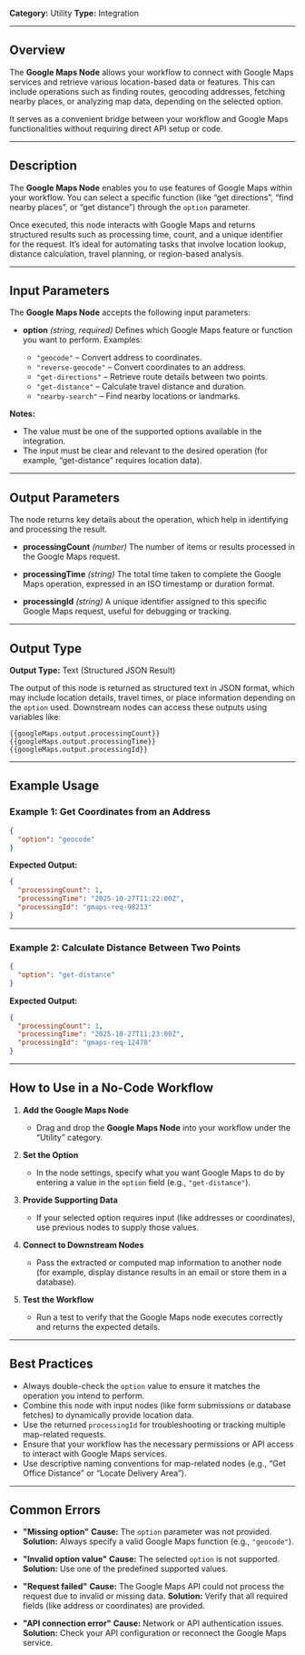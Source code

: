 **Category:** Utility
**Type:** Integration

---

## Overview

The **Google Maps Node** allows your workflow to connect with Google Maps services and retrieve various location-based data or features.
This can include operations such as finding routes, geocoding addresses, fetching nearby places, or analyzing map data, depending on the selected option.

It serves as a convenient bridge between your workflow and Google Maps functionalities without requiring direct API setup or code.

---

## Description

The **Google Maps Node** enables you to use features of Google Maps within your workflow.
You can select a specific function (like “get directions”, “find nearby places”, or “get distance”) through the `option` parameter.

Once executed, this node interacts with Google Maps and returns structured results such as processing time, count, and a unique identifier for the request.
It’s ideal for automating tasks that involve location lookup, distance calculation, travel planning, or region-based analysis.

---

## Input Parameters

The **Google Maps Node** accepts the following input parameters:

* **option** *(string, required)*
  Defines which Google Maps feature or function you want to perform.
  Examples:

  * `"geocode"` – Convert address to coordinates.
  * `"reverse-geocode"` – Convert coordinates to an address.
  * `"get-directions"` – Retrieve route details between two points.
  * `"get-distance"` – Calculate travel distance and duration.
  * `"nearby-search"` – Find nearby locations or landmarks.

**Notes:**

* The value must be one of the supported options available in the integration.
* The input must be clear and relevant to the desired operation (for example, “get-distance” requires location data).

---

## Output Parameters

The node returns key details about the operation, which help in identifying and processing the result.

* **processingCount** *(number)*
  The number of items or results processed in the Google Maps request.

* **processingTime** *(string)*
  The total time taken to complete the Google Maps operation, expressed in an ISO timestamp or duration format.

* **processingId** *(string)*
  A unique identifier assigned to this specific Google Maps request, useful for debugging or tracking.

---

## Output Type

**Output Type:** Text (Structured JSON Result)

The output of this node is returned as structured text in JSON format, which may include location details, travel times, or place information depending on the `option` used.
Downstream nodes can access these outputs using variables like:

```
{{googleMaps.output.processingCount}}
{{googleMaps.output.processingTime}}
{{googleMaps.output.processingId}}
```

---

## Example Usage

### Example 1: Get Coordinates from an Address

```json
{
  "option": "geocode"
}
```

**Expected Output:**

```json
{
  "processingCount": 1,
  "processingTime": "2025-10-27T11:22:00Z",
  "processingId": "gmaps-req-98213"
}
```

---

### Example 2: Calculate Distance Between Two Points

```json
{
  "option": "get-distance"
}
```

**Expected Output:**

```json
{
  "processingCount": 1,
  "processingTime": "2025-10-27T11:23:00Z",
  "processingId": "gmaps-req-12478"
}
```

---

## How to Use in a No-Code Workflow

1. **Add the Google Maps Node**

   * Drag and drop the **Google Maps Node** into your workflow under the “Utility” category.

2. **Set the Option**

   * In the node settings, specify what you want Google Maps to do by entering a value in the `option` field (e.g., `"get-distance"`).

3. **Provide Supporting Data**

   * If your selected option requires input (like addresses or coordinates), use previous nodes to supply those values.

4. **Connect to Downstream Nodes**

   * Pass the extracted or computed map information to another node (for example, display distance results in an email or store them in a database).

5. **Test the Workflow**

   * Run a test to verify that the Google Maps node executes correctly and returns the expected details.

---

## Best Practices

* Always double-check the `option` value to ensure it matches the operation you intend to perform.
* Combine this node with input nodes (like form submissions or database fetches) to dynamically provide location data.
* Use the returned `processingId` for troubleshooting or tracking multiple map-related requests.
* Ensure that your workflow has the necessary permissions or API access to interact with Google Maps services.
* Use descriptive naming conventions for map-related nodes (e.g., “Get Office Distance” or “Locate Delivery Area”).

---

## Common Errors

* **"Missing option"**
  **Cause:** The `option` parameter was not provided.
  **Solution:** Always specify a valid Google Maps function (e.g., `"geocode"`).

* **"Invalid option value"**
  **Cause:** The selected `option` is not supported.
  **Solution:** Use one of the predefined supported values.

* **"Request failed"**
  **Cause:** The Google Maps API could not process the request due to invalid or missing data.
  **Solution:** Verify that all required fields (like address or coordinates) are provided.

* **"API connection error"**
  **Cause:** Network or API authentication issues.
  **Solution:** Check your API configuration or reconnect the Google Maps service.

